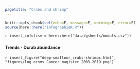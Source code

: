 ```yaml
---
pagetitle: "Crabs and shrimp"
---
```


```r
knitr::opts_chunk$set(echo=F, message=F, warning=F, error=F)
source(here::here("infographiqR.R"))
```

`r insert_info(csv = here::here("data/gsheets/modals.csv"))`


### {.tabset}

#### Trends - Dcrab abundance

`r insert_figure("deep-seafloor_crabs-shrimps.html", "figures/log_ocnms_Cancer magister_2003-2019.png")`
